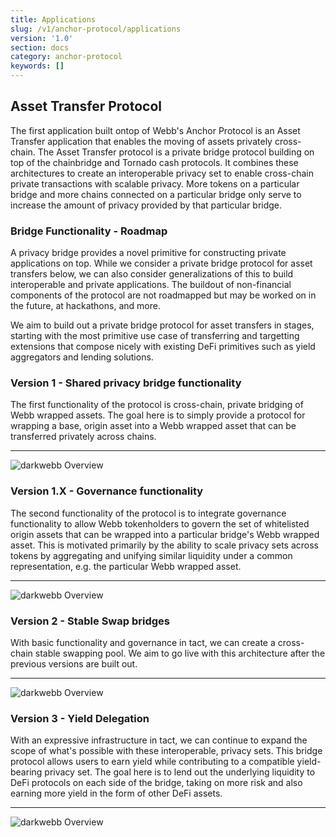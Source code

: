 ```yaml
---
title: Applications
slug: /v1/anchor-protocol/applications
version: '1.0'
section: docs
category: anchor-protocol
keywords: []
---
```


## Asset Transfer Protocol

The first application built ontop of Webb's Anchor Protocol is an Asset Transfer application that enables the moving of assets
privately cross-chain. The Asset Transfer protocol is a private bridge protocol building on top of the chainbridge and Tornado cash protocols. 
It combines these architectures to create an interoperable privacy set to enable cross-chain private transactions with scalable privacy. 
More tokens on a particular bridge and more chains connected on a particular bridge only serve to increase the amount of privacy provided by that particular bridge.

### Bridge Functionality - Roadmap

A privacy bridge provides a novel primitive for constructing private applications on top. While we consider a private bridge protocol for asset transfers below, we can also consider generalizations of this to build interoperable and private applications. The buildout of non-financial components of the protocol are not roadmapped but may be worked on in the future, at hackathons, and more.

We aim to build out a private bridge protocol for asset transfers in stages, starting with the most primitive use case of transferring and targetting extensions that compose nicely with existing DeFi primitives such as yield aggregators and lending solutions.

### **Version 1 - Shared privacy bridge functionality**

The first functionality of the protocol is cross-chain, private bridging of Webb wrapped assets. The goal here is to simply provide a protocol for wrapping a base, origin asset into a Webb wrapped asset that can be transferred privately across chains.
- --
![darkwebb Overview](../../../../src/images/docs/anchor-protocol/darkwebb-v1-eth-polkadot.png)

### **Version 1.X - Governance functionality**

The second functionality of the protocol is to integrate governance functionality to allow Webb tokenholders to govern the set of whitelisted origin assets that can be wrapped into a particular bridge's Webb wrapped asset. This is motivated primarily by the ability to scale privacy sets across tokens by aggregating and unifying similar liquidity under a common representation, e.g. the particular Webb wrapped asset.
- --
![darkwebb Overview](../../../../src/images/docs/anchor-protocol/darkwebb-v1.X-eth-polkadot.png)

### **Version 2 - Stable Swap bridges**

With basic functionality and governance in tact, we can create a cross-chain stable swapping pool. We aim to go live with this architecture after the previous versions are built out.
- --
![darkwebb Overview](../../../../src/images/docs/anchor-protocol/darkwebb-v2-eth-polkadot.png)

### **Version 3 - Yield Delegation**

With an expressive infrastructure in tact, we can continue to expand the scope of what's possible with these interoperable, privacy sets. This bridge protocol allows users to earn yield while contributing to a compatible yield-bearing privacy set. The goal here is to lend out the underlying liquidity to DeFi protocols on each side of the bridge, taking on more risk and also earning more yield in the form of other DeFi assets.
- --
![darkwebb Overview](../../../../src/images/docs/anchor-protocol/darkwebb-v3-eth-defi.png)
